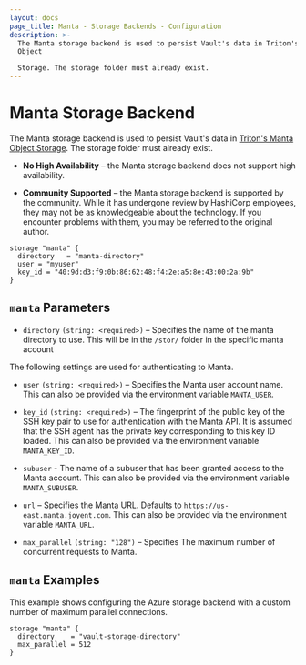 ```yaml
---
layout: docs
page_title: Manta - Storage Backends - Configuration
description: >-
  The Manta storage backend is used to persist Vault's data in Triton's Manta
  Object

  Storage. The storage folder must already exist.
---
```


# Manta Storage Backend

The Manta storage backend is used to persist Vault's data in [Triton's Manta Object
Storage][manta-object-store]. The storage folder must already exist.

- **No High Availability** – the Manta storage backend does not support high
  availability.

- **Community Supported** – the Manta storage backend is supported by the
  community. While it has undergone review by HashiCorp employees, they may not
  be as knowledgeable about the technology. If you encounter problems with them,
  you may be referred to the original author.

```hcl
storage "manta" {
  directory   = "manta-directory"
  user = "myuser"
  key_id = "40:9d:d3:f9:0b:86:62:48:f4:2e:a5:8e:43:00:2a:9b"
}
```

## `manta` Parameters

- `directory` `(string: <required>)` – Specifies the name of the manta directory to use.
  This will be in the `/stor/` folder in the specific manta account

The following settings are used for authenticating to Manta.

- `user` `(string: <required>)` – Specifies the Manta user account name. This can also be provided via
  the environment variable `MANTA_USER`.

- `key_id` `(string: <required>)` – The fingerprint of the public key of the SSH key pair to use for authentication with the Manta API.
  It is assumed that the SSH agent has the private key corresponding to this key ID loaded. This can also be provided
  via the environment variable `MANTA_KEY_ID`.

- `subuser` - The name of a subuser that has been granted access to the Manta account. This can also be
  provided via the environment variable `MANTA_SUBUSER`.

- `url` – Specifies the Manta URL. Defaults to `https://us-east.manta.joyent.com`. This can also be provided via
  the environment variable `MANTA_URL`.

- `max_parallel` `(string: "128")` – Specifies The maximum number of concurrent
  requests to Manta.

## `manta` Examples

This example shows configuring the Azure storage backend with a custom number of
maximum parallel connections.

```hcl
storage "manta" {
  directory    = "vault-storage-directory"
  max_parallel = 512
}
```

[manta-object-store]: https://www.joyent.com/triton/object-storage
